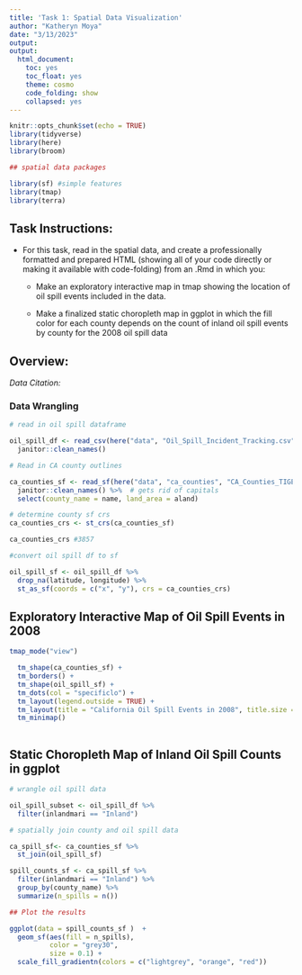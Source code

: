 ```yaml
---
title: 'Task 1: Spatial Data Visualization'
author: "Katheryn Moya"
date: "3/13/2023"
output: 
output: 
  html_document:
    toc: yes
    toc_float: yes
    theme: cosmo
    code_folding: show
    collapsed: yes
---
```


```r
knitr::opts_chunk$set(echo = TRUE)
library(tidyverse)
library(here)
library(broom)

## spatial data packages

library(sf) #simple features
library(tmap)
library(terra)
```

## Task Instructions:


- For this task, read in the spatial data, and create a professionally formatted and prepared HTML (showing all of your code directly or making it available with code-folding) from an .Rmd in which you: 

  - Make an exploratory interactive map in tmap showing the location of oil spill events included in the data.
  
  - Make a finalized static choropleth map in ggplot in which the fill color for each county depends on the count of inland oil spill events by county for the 2008 oil spill data
  

## Overview:

*Data Citation:*

### Data Wrangling
```r
# read in oil spill dataframe

oil_spill_df <- read_csv(here("data", "Oil_Spill_Incident_Tracking.csv")) %>% 
  janitor::clean_names()

# Read in CA county outlines

ca_counties_sf <- read_sf(here("data", "ca_counties", "CA_Counties_TIGER2016.shp")) %>%  # a way to read in vector data to create a simple features object
  janitor::clean_names() %>%  # gets rid of capitals
  select(county_name = name, land_area = aland)

```

```r

# determine county sf crs
ca_counties_crs <- st_crs(ca_counties_sf) 

ca_counties_crs #3857

#convert oil spill df to sf

oil_spill_sf <- oil_spill_df %>% 
  drop_na(latitude, longitude) %>% 
  st_as_sf(coords = c("x", "y"), crs = ca_counties_crs)
```


## Exploratory Interactive Map of Oil Spill Events in 2008

```r
tmap_mode("view")

  tm_shape(ca_counties_sf) +
  tm_borders() +
  tm_shape(oil_spill_sf) +
  tm_dots(col = "specificlo") +
  tm_layout(legend.outside = TRUE) +
  tm_layout(title = "California Oil Spill Events in 2008", title.size = 1.5) +
  tm_minimap()
    
```

## Static Choropleth Map of Inland Oil Spill Counts in ggplot

```r
# wrangle oil spill data

oil_spill_subset <- oil_spill_df %>% 
  filter(inlandmari == "Inland")

# spatially join county and oil spill data

ca_spill_sf<- ca_counties_sf %>% 
  st_join(oil_spill_sf)

spill_counts_sf <- ca_spill_sf %>% 
  filter(inlandmari == "Inland") %>% 
  group_by(county_name) %>% 
  summarize(n_spills = n())

## Plot the results

ggplot(data = spill_counts_sf )  + 
  geom_sf(aes(fill = n_spills), 
          color = "grey30", 
          size = 0.1) +
  scale_fill_gradientn(colors = c("lightgrey", "orange", "red"))
```

